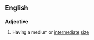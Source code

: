 ==English==

===Adjective===
{{en-adj|-|pos=[[medium]]-[[sized]]}}

# Having a medium or [[intermediate]] [[size]]